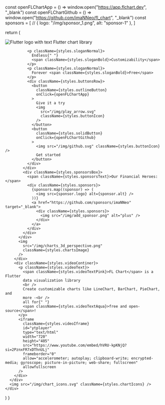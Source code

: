 
  const openFLChartApp = () => window.open("https://app.flchart.dev", "_blank")
  const openFLChartGithub = () =>
    window.open("https://github.com/imaNNeo/fl_chart", "_blank")
  const sponsors = [
    // { logo: "/img/sponsor_1.png", alt: "sponsor-1" },
  ]

  return (
    <div className={styles.container}>
      <div className={styles.mainContent}>
        <div className={styles.mainColumn}>
          <div className={styles.mainLeftBox}>
            <div className={styles.mainText}>
              <div className={styles.flutterChartLibrary}>
                <img
                  src="/img/flutter.svg"
                  alt="Flutter logo with text"
                  className={styles.flutterLogoInText}
                />
                <span className={styles.afterFlutterLogoText}>
                  Flutter chart library
                </span>
              </div>

              <p className={styles.sloganNormal}>
                Endless{" "}
                <span className={styles.sloganBold}>Customizability</span>
              </p>
              <p className={styles.sloganNormal}>
                Forever <span className={styles.sloganBold}>Free</span>
              </p>
              <div className={styles.buttonsRow}>
                <button
                  className={styles.outlineButton}
                  onClick={openFLChartApp}
                >
                  Give it a try
                  <img
                    src="/img/play_arrow.svg"
                    className={styles.buttonIcon}
                  />
                </button>
                <button
                  className={styles.solidButton}
                  onClick={openFLChartGithub}
                >
                  <img src="/img/github.svg" className={styles.buttonIcon} />
                  Get started
                </button>
              </div>
            </div>
            <div className={styles.sponsorsBox}>
              <span className={styles.sponsorsText}>Our Financial Heroes:</span>
              <div className={styles.sponsors}>
                {sponsors.map((sponsor) => (
                  <img src={sponsor.logo} alt={sponsor.alt} />
                ))}
                <a href="https://github.com/sponsors/imaNNeo" target="_blank">
                  <div className={styles.sponsors}>
                    <img src="/img/add_sponsor.png" alt="plus" />
                  </div>
                </a>
              </div>
            </div>
          </div>
          <img
            src="/img/charts_3d_perspective.png"
            className={styles.chartsImage}
          />
        </div>
        <div className={styles.videoContiner}>
          <p className={styles.videoText}>
            <span className={styles.videoTextPink}>FL Chart</span> is a Flutter
            data visualization library
            <br />
            Create customizable charts like LineChart, BarChart, PieChart, and
            more -<br />
            all for{" "}
            <span className={styles.videoTextAqua}>free and open-source</span>!
          </p>
          <iframe
            className={styles.videoIframe}
            id="ytplayer"
            type="text/html"
            width="720"
            height="405"
            src="https://www.youtube.com/embed/hVRU-kpKNjQ?si=2PznxFR7xDThnULj"
            frameborder="0"
            allow="accelerometer; autoplay; clipboard-write; encrypted-media; gyroscope; picture-in-picture; web-share; fullscreen"
            allowfullscreen
          />
        </div>
      </div>
      <img src="/img/chart_icons.svg" className={styles.chartIcons} />
    </div>
  )
}
